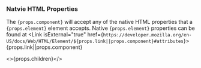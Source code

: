 
### Natvie HTML Properties

The <code>{props.component}</code> will accept any of the native HTML properties that a <code>{props.element}</code> element accepts.
Native <code>{props.element}</code> properties can be found at <Link isExternal="true" href={`https://developer.mozilla.org/en-US/docs/Web/HTML/Element/${props.link||props.component}#attributes`}>{props.link||props.component}</Link>

<>{props.children}</>
